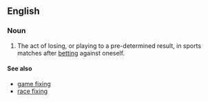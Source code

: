 ==English==
{{wikipedia}}
===Noun===
{{en-noun|-|sg=[[match]] [[fixing]]}}

# {{sport}} The act of losing, or playing to a pre-determined result, in sports matches after [[betting]] against oneself.

====See also====
* [[game fixing]]
* [[race fixing]]